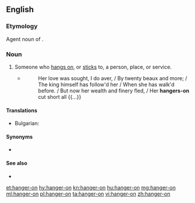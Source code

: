 ==English==

===Etymology===
Agent noun of {{m|en|hang on}}.

===Noun===
{{en-noun|hangers-on}}

# Someone who [[hang on|hangs on]], or [[stick]]s to, a person, place, or service.
#* {{w|Oliver Goldsmith}}
#*: Her love was sought, I do aver, / By twenty beaux and more; / The king himself has follow'd her / When she has walk'd before. / But now her wealth and finery fled, / Her '''hangers-on''' cut short all {{...}}
====Translations====
{{trans-top|Someone who [[hang on|hangs on]], or [[stick]]s}}
* Bulgarian: {{t+|bg|натрапник|m}}
{{trans-mid}}

{{trans-bottom}}
====Synonyms====
* {{l|en|onhanger}}

====See also====
* {{l|en|flunky}}

[[et:hanger-on]]
[[hy:hanger-on]]
[[kn:hanger-on]]
[[hu:hanger-on]]
[[mg:hanger-on]]
[[ml:hanger-on]]
[[pl:hanger-on]]
[[ta:hanger-on]]
[[vi:hanger-on]]
[[zh:hanger-on]]